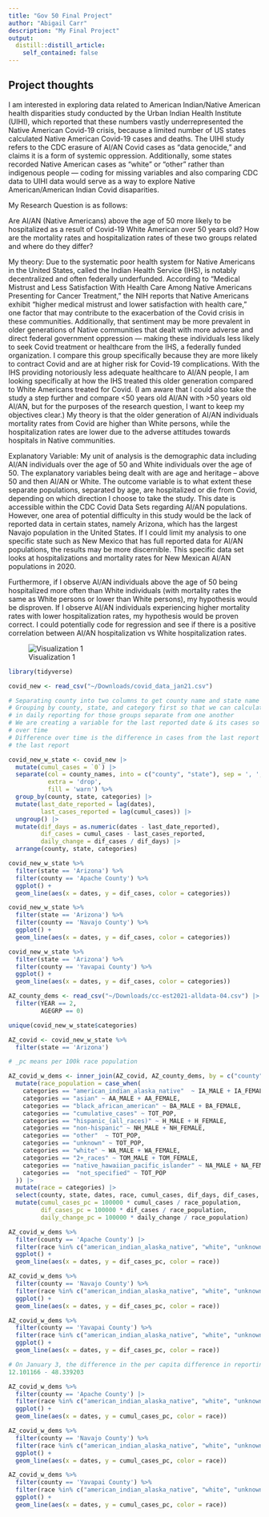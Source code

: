 ```yaml
---
title: "Gov 50 Final Project"
author: "Abigail Carr"
description: "My Final Project"
output:
  distill::distill_article:
    self_contained: false
---
```




## Project thoughts

I am interested in exploring data related to American Indian/Native American health disparities study conducted by the Urban Indian Health Institute (UIHI), which reported that these numbers vastly underrepresented the Native American Covid-19 crisis, because a limited number of US states calculated Native American Covid-19 cases and deaths. The UIHI study refers to the CDC erasure of AI/AN Covid cases as “data genocide,” and claims it is a form of systemic oppression. Additionally, some states recorded Native American cases as “white” or “other” rather than indigenous people --- coding for missing variables and also comparing CDC data to UIHI data would serve as a way to explore Native American/American Indian Covid disaparities. 

My Research Question is as follows: 

Are AI/AN (Native Americans) above the age of 50 more likely to be hospitalized as a result of Covid-19 White American over 50 years old? How are the mortality rates and hospitalization rates of these two groups related and where do they differ? 

My theory: 
Due to the systematic poor health system for Native Americans in the United States, called the Indian Health Service (IHS), is notably decentralized and often federally underfunded. According to “Medical Mistrust and Less Satisfaction With Health Care Among Native Americans Presenting for Cancer Treatment,” the NIH reports that Native Americans exhibit “higher medical mistrust and lower satisfaction with health care,” one factor that may contribute to the exacerbation of the Covid crisis in these communities. Additionally, that sentiment may be more prevalent in older generations of Native communities that dealt with more adverse and direct federal government oppression — making these individuals less likely to seek Covid treatment or healthcare from the IHS, a federally funded organization. I compare this group specifically because they are more likely to contract Covid and are at higher risk for Covid-19 complications. With the IHS providing notoriously less adequate healthcare to AI/AN people, I am looking specifically at how the IHS treated this older generation compared to White Americans treated for Covid. (I am aware that I could also take the study a step further and compare <50 years old AI/AN with >50 years old AI/AN, but for the purposes of the research question, I want to keep my objectives clear.) My theory is that the older generation of AI/AN individuals mortality rates from Covid are higher than White persons, while the hospitalization rates are lower due to the adverse attitudes towards hospitals in Native communities. 

Explanatory Variable: My unit of analysis is the demographic data including AI/AN individuals over the age of 50 and White individuals over the age of 50. The explanatory variables being dealt with are age and heritage – above 50 and then AI/AN or White. The outcome variable is to what extent these separate populations, separated by age, are hospitalized or die from Covid, depending on which direction I choose to take the study. This date is accessible within the CDC Covid Data Sets regarding AI/AN populations. However, one area of potential difficulty in this study would be the lack of reported data in certain states, namely Arizona, which has the largest Navajo population in the United States. If I could limit my analysis to one specific state such as New Mexico that has full reported data for AI/AN populations, the results may be more discernible. This specific data set looks at hospitalizations and mortality rates for New Mexican AI/AN populations in 2020. 

Furthermore, if I observe AI/AN individuals above the age of 50 being hospitalized more often than White individuals (with mortality rates the same as White persons or lower than White persons), my hypothesis would be disproven. If I observe AI/AN individuals experiencing higher mortality rates with lower hospitalization rates, my hypothesis would be proven correct. I could potentially code for regression and see if there is a positive correlation between AI/AN hospitalization vs White hospitalization rates. 


![Visualization 1](./viz1.png)
```r

library(tidyverse)

covid_new <- read_csv("~/Downloads/covid_data_jan21.csv")

# Separating county into two columns to get county name and state name separate
# Grouping by county, state, and category first so that we can calculate difference
# in daily reporting for those groups separate from one another
# We are creating a variable for the last reported date & its cases so that we can calculate difference
# over time
# Difference over time is the difference in cases from the last report divided by the difference in days from
# the last report

covid_new_w_state <- covid_new |>
  mutate(cumul_cases = `0`) |>
  separate(col = county_names, into = c("county", "state"), sep = ', ',
           extra = 'drop',
           fill = 'warn') %>%
  group_by(county, state, categories) |>
  mutate(last_date_reported = lag(dates),
         last_cases_reported = lag(cumul_cases)) |>
  ungroup() |>
  mutate(dif_days = as.numeric(dates - last_date_reported),
         dif_cases = cumul_cases - last_cases_reported,
         daily_change = dif_cases / dif_days) |>
  arrange(county, state, categories) 

covid_new_w_state %>%
  filter(state == 'Arizona') %>%
  filter(county == 'Apache County') %>%
  ggplot() +
  geom_line(aes(x = dates, y = dif_cases, color = categories))

covid_new_w_state %>%
  filter(state == 'Arizona') %>%
  filter(county == 'Navajo County') %>%
  ggplot() +
  geom_line(aes(x = dates, y = dif_cases, color = categories))

covid_new_w_state %>%
  filter(state == 'Arizona') %>%
  filter(county == 'Yavapai County') %>%
  ggplot() +
  geom_line(aes(x = dates, y = dif_cases, color = categories))

```

```r

AZ_county_dems <- read_csv("~/Downloads/cc-est2021-alldata-04.csv") |>
  filter(YEAR == 2,
         AGEGRP == 0)

unique(covid_new_w_state$categories)

AZ_covid <- covid_new_w_state %>%
  filter(state == 'Arizona')

# _pc means per 100k race population

AZ_covid_w_dems <- inner_join(AZ_covid, AZ_county_dems, by = c("county" = "CTYNAME")) |>
  mutate(race_population = case_when(
    categories == "american_indian_alaska_native"  ~ IA_MALE + IA_FEMALE,
    categories == "asian" ~ AA_MALE + AA_FEMALE,
    categories == "black_african_american" ~ BA_MALE + BA_FEMALE,
    categories == "cumulative_cases" ~ TOT_POP,
    categories == "hispanic_(all_races)" ~ H_MALE + H_FEMALE,
    categories == "non-hispanic" ~ NH_MALE + NH_FEMALE,
    categories == "other"  ~ TOT_POP,
    categories == "unknown" ~ TOT_POP,
    categories == "white" ~ WA_MALE + WA_FEMALE,
    categories == "2+_races" ~ TOM_MALE + TOM_FEMALE,
    categories == "native_hawaiian_pacific_islander" ~ NA_MALE + NA_FEMALE,
    categories ==  "not_specified" ~ TOT_POP
  )) |>
  mutate(race = categories) |>
  select(county, state, dates, race, cumul_cases, dif_days, dif_cases, daily_change, race_population) |>
  mutate(cumul_cases_pc = 100000 * cumul_cases / race_population,
         dif_cases_pc = 100000 * dif_cases / race_population,
         daily_change_pc = 100000 * daily_change / race_population)
```


```r

AZ_covid_w_dems %>%
  filter(county == 'Apache County') |>
  filter(race %in% c("american_indian_alaska_native", "white", "unknown")) |>
  ggplot() +
  geom_line(aes(x = dates, y = dif_cases_pc, color = race))

AZ_covid_w_dems %>%
  filter(county == 'Navajo County') %>%
  filter(race %in% c("american_indian_alaska_native", "white", "unknown")) |>
  ggplot() +
  geom_line(aes(x = dates, y = dif_cases_pc, color = race))

AZ_covid_w_dems %>%
  filter(county == 'Yavapai County') %>%
  filter(race %in% c("american_indian_alaska_native", "white", "unknown")) |>
  ggplot() +
  geom_line(aes(x = dates, y = dif_cases_pc, color = race))

```

```r

# On January 3, the difference in the per capita difference in reporting for White and AI/AN individuals was:
12.101166 - 48.339203

AZ_covid_w_dems %>%
  filter(county == 'Apache County') |>
  filter(race %in% c("american_indian_alaska_native", "white", "unknown")) |>
  ggplot() +
  geom_line(aes(x = dates, y = cumul_cases_pc, color = race))

AZ_covid_w_dems %>%
  filter(county == 'Navajo County') %>%
  filter(race %in% c("american_indian_alaska_native", "white", "unknown")) |>
  ggplot() +
  geom_line(aes(x = dates, y = cumul_cases_pc, color = race))

AZ_covid_w_dems %>%
  filter(county == 'Yavapai County') %>%
  filter(race %in% c("american_indian_alaska_native", "white", "unknown")) |>
  ggplot() +
  geom_line(aes(x = dates, y = cumul_cases_pc, color = race))

```

